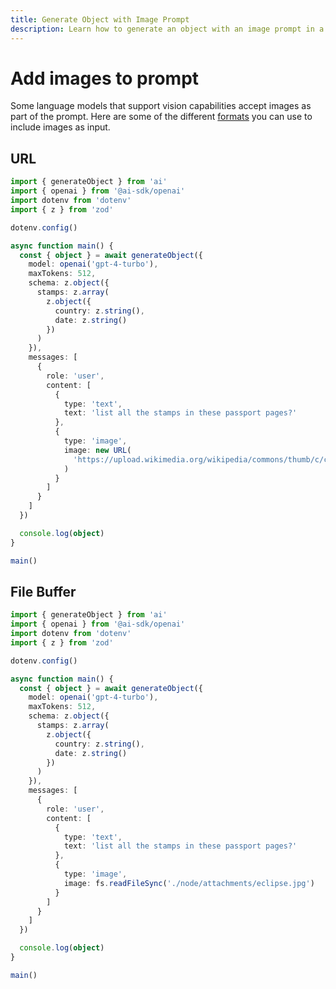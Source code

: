 ```yaml
---
title: Generate Object with Image Prompt
description: Learn how to generate an object with an image prompt in a Node.js application.
---
```


# Add images to prompt

Some language models that support vision capabilities accept images as part of the prompt. Here are some of the different [formats](/docs/reference/ai-sdk-core/generate-text#content-image) you can use to include images as input.

## URL

```ts file='index.ts'
import { generateObject } from 'ai'
import { openai } from '@ai-sdk/openai'
import dotenv from 'dotenv'
import { z } from 'zod'

dotenv.config()

async function main() {
  const { object } = await generateObject({
    model: openai('gpt-4-turbo'),
    maxTokens: 512,
    schema: z.object({
      stamps: z.array(
        z.object({
          country: z.string(),
          date: z.string()
        })
      )
    }),
    messages: [
      {
        role: 'user',
        content: [
          {
            type: 'text',
            text: 'list all the stamps in these passport pages?'
          },
          {
            type: 'image',
            image: new URL(
              'https://upload.wikimedia.org/wikipedia/commons/thumb/c/c5/WW2_Spanish_official_passport.jpg/1498px-WW2_Spanish_official_passport.jpg'
            )
          }
        ]
      }
    ]
  })

  console.log(object)
}

main()
```

## File Buffer

```ts file='index.ts'
import { generateObject } from 'ai'
import { openai } from '@ai-sdk/openai'
import dotenv from 'dotenv'
import { z } from 'zod'

dotenv.config()

async function main() {
  const { object } = await generateObject({
    model: openai('gpt-4-turbo'),
    maxTokens: 512,
    schema: z.object({
      stamps: z.array(
        z.object({
          country: z.string(),
          date: z.string()
        })
      )
    }),
    messages: [
      {
        role: 'user',
        content: [
          {
            type: 'text',
            text: 'list all the stamps in these passport pages?'
          },
          {
            type: 'image',
            image: fs.readFileSync('./node/attachments/eclipse.jpg')
          }
        ]
      }
    ]
  })

  console.log(object)
}

main()
```
